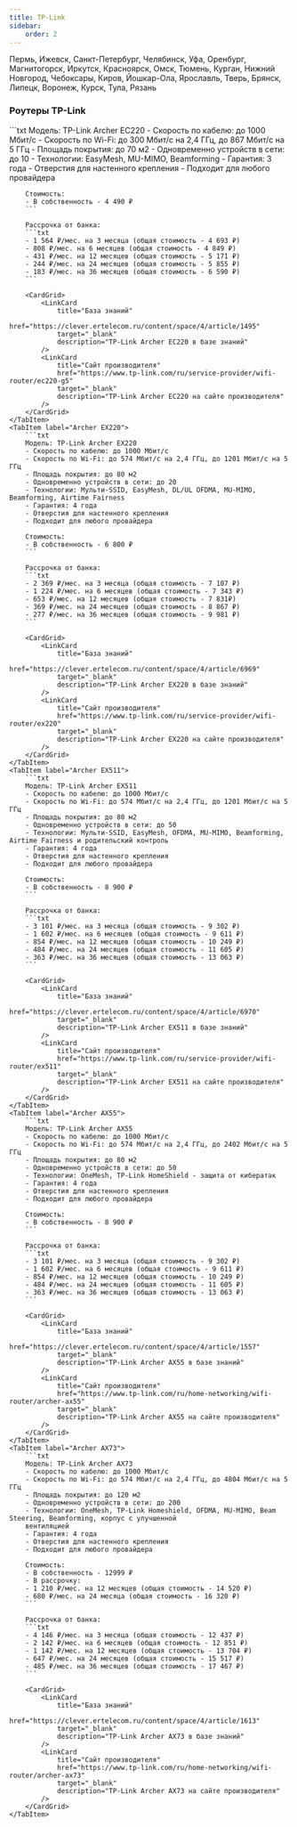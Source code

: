 ```yaml
---
title: TP-Link
sidebar:
    order: 2
---
```



<Aside type="tip" title="Города с рассрочкой">
    Пермь, Ижевск, Санкт-Петербург, Челябинск, Уфа, Оренбург, Магнитогорск, Иркутск, Красноярск, Омск, Тюмень, Курган, Нижний Новгород, Чебоксары, Киров, Йошкар-Ола, Ярославль, Тверь, Брянск, Липецк, Воронеж, Курск, Тула, Рязань
</Aside>

### Роутеры TP-Link
<Tabs>
    <TabItem label="Archer EC220">
        ```txt
        Модель: TP-Link Archer EC220
        - Скорость по кабелю: до 1000 Мбит/с
        - Скорость по Wi-Fi: до 300 Мбит/с на 2,4 ГГц, до 867 Мбит/с на 5 ГГц
        - Площадь покрытия: до 70 м2
        - Одновременно устройств в сети: до 10
        - Технологии: EasyMesh, MU-MIMO, Beamforming
        - Гарантия: 3 года
        - Отверстия для настенного крепления
        - Подходит для любого провайдера

        Стоимость:
        - В собственность - 4 490 ₽
        ```

        Рассрочка от банка:
        ```txt
        - 1 564 ₽/мес. на 3 месяца (общая стоимость - 4 693 ₽)
        - 808 ₽/мес. на 6 месяцев (общая стоимость - 4 849 ₽)
        - 431 ₽/мес. на 12 месяцев (общая стоимость - 5 171 ₽)
        - 244 ₽/мес. на 24 месяцев (общая стоимость - 5 855 ₽)
        - 183 ₽/мес. на 36 месяцев (общая стоимость - 6 590 ₽)
        ```

        <CardGrid>
            <LinkCard
                title="База знаний"
                href="https://clever.ertelecom.ru/content/space/4/article/1495"
                target="_blank"
                description="TP-Link Archer EC220 в базе знаний"
            />
            <LinkCard
                title="Сайт производителя"
                href="https://www.tp-link.com/ru/service-provider/wifi-router/ec220-g5"
                target="_blank"
                description="TP-Link Archer EC220 на сайте производителя"
            />
        </CardGrid>
    </TabItem>
    <TabItem label="Archer EX220">
        ```txt
        Модель: TP-Link Archer EX220
        - Скорость по кабелю: до 1000 Мбит/с
        - Скорость по Wi-Fi: до 574 Мбит/с на 2,4 ГГц, до 1201 Мбит/с на 5 ГГц
        - Площадь покрытия: до 80 м2
        - Одновременно устройств в сети: до 20
        - Технологии: Мульти-SSID, EasyMesh, DL/UL OFDMA, MU-MIMO, Beamforming, Airtime Fairness
        - Гарантия: 4 года
        - Отверстия для настенного крепления
        - Подходит для любого провайдера

        Стоимость:
        - В собственность - 6 800 ₽
        ```

        Рассрочка от банка:
        ```txt
        - 2 369 ₽/мес. на 3 месяца (общая стоимость - 7 107 ₽)
        - 1 224 ₽/мес. на 6 месяцев (общая стоимость - 7 343 ₽)
        - 653 ₽/мес. на 12 месяцев (общая стоимость - 7 831₽)
        - 369 ₽/мес. на 24 месяцев (общая стоимость - 8 867 ₽)
        - 277 ₽/мес. на 36 месяцев (общая стоимость - 9 981 ₽)
        ```

        <CardGrid>
            <LinkCard
                title="База знаний"
                href="https://clever.ertelecom.ru/content/space/4/article/6969"
                target="_blank"
                description="TP-Link Archer EX220 в базе знаний"
            />
            <LinkCard
                title="Сайт производителя"
                href="https://www.tp-link.com/ru/service-provider/wifi-router/ex220"
                target="_blank"
                description="TP-Link Archer EX220 на сайте производителя"
            />
        </CardGrid>
    </TabItem>
    <TabItem label="Archer EX511">
        ```txt
        Модель: TP-Link Archer EX511
        - Скорость по кабелю: до 1000 Мбит/с
        - Скорость по Wi-Fi: до 574 Мбит/с на 2,4 ГГц, до 1201 Мбит/с на 5 ГГц
        - Площадь покрытия: до 80 м2
        - Одновременно устройств в сети: до 50
        - Технологии: Мульти-SSID, EasyMesh, OFDMA, MU-MIMO, Beamforming, Airtime Fairness и родительский контроль
        - Гарантия: 4 года
        - Отверстия для настенного крепления
        - Подходит для любого провайдера

        Стоимость:
        - В собственность - 8 900 ₽
        ```

        Рассрочка от банка:
        ```txt
        - 3 101 ₽/мес. на 3 месяца (общая стоимость - 9 302 ₽)
        - 1 602 ₽/мес. на 6 месяцев (общая стоимость - 9 611 ₽)
        - 854 ₽/мес. на 12 месяцев (общая стоимость - 10 249 ₽)
        - 484 ₽/мес. на 24 месяцев (общая стоимость - 11 605 ₽)
        - 363 ₽/мес. на 36 месяцев (общая стоимость - 13 063 ₽)
        ```

        <CardGrid>
            <LinkCard
                title="База знаний"
                href="https://clever.ertelecom.ru/content/space/4/article/6970"
                target="_blank"
                description="TP-Link Archer EX511 в базе знаний"
            />
            <LinkCard
                title="Сайт производителя"
                href="https://www.tp-link.com/ru/service-provider/wifi-router/ex511"
                target="_blank"
                description="TP-Link Archer EX511 на сайте производителя"
            />
        </CardGrid>
    </TabItem>
    <TabItem label="Archer AX55">
        ```txt
        Модель: TP-Link Archer AX55
        - Скорость по кабелю: до 1000 Мбит/с
        - Скорость по Wi-Fi: до 574 Мбит/с на 2,4 ГГц, до 2402 Мбит/с на 5 ГГц
        - Площадь покрытия: до 80 м2
        - Одновременно устройств в сети: до 50
        - Технологии: OneMesh, TP-Link HomeShield - защита от кибератак
        - Гарантия: 4 года
        - Отверстия для настенного крепления
        - Подходит для любого провайдера

        Стоимость:
        - В собственность - 8 900 ₽
        ```

        Рассрочка от банка:
        ```txt
        - 3 101 ₽/мес. на 3 месяца (общая стоимость - 9 302 ₽)
        - 1 602 ₽/мес. на 6 месяцев (общая стоимость - 9 611 ₽)
        - 854 ₽/мес. на 12 месяцев (общая стоимость - 10 249 ₽)
        - 484 ₽/мес. на 24 месяцев (общая стоимость - 11 605 ₽)
        - 363 ₽/мес. на 36 месяцев (общая стоимость - 13 063 ₽)
        ```

        <CardGrid>
            <LinkCard
                title="База знаний"
                href="https://clever.ertelecom.ru/content/space/4/article/1557"
                target="_blank"
                description="TP-Link Archer AX55 в базе знаний"
            />
            <LinkCard
                title="Сайт производителя"
                href="https://www.tp-link.com/ru/home-networking/wifi-router/archer-ax55"
                target="_blank"
                description="TP-Link Archer AX55 на сайте производителя"
            />
        </CardGrid>
    </TabItem>
    <TabItem label="Archer AX73">
        ```txt
        Модель: TP-Link Archer AX73
        - Скорость по кабелю: до 1000 Мбит/с
        - Скорость по Wi-Fi: до 574 Мбит/с на 2,4 ГГц, до 4804 Мбит/с на 5 ГГц
        - Площадь покрытия: до 120 м2
        - Одновременно устройств в сети: до 200
        - Технологии: OneMesh, TP-Link Homeshield, OFDMA, MU-MIMO, Beam Steering, Beamforming, корпус с улучшенной
        вентиляцией
        - Гарантия: 4 года
        - Отверстия для настенного крепления
        - Подходит для любого провайдера

        Стоимость:
        - В собственность - 12999 ₽
        - В рассрочку:
        - 1 210 ₽/мес. на 12 месяцев (общая стоимость - 14 520 ₽)
        - 680 ₽/мес. на 24 месяца (общая стоимость - 16 320 ₽)
        ```

        Рассрочка от банка:
        ```txt
        - 4 146 ₽/мес. на 3 месяца (общая стоимость - 12 437 ₽)
        - 2 142 ₽/мес. на 6 месяцев (общая стоимость - 12 851 ₽)
        - 1 142 ₽/мес. на 12 месяцев (общая стоимость - 13 704 ₽)
        - 647 ₽/мес. на 24 месяцев (общая стоимость - 15 517 ₽)
        - 485 ₽/мес. на 36 месяцев (общая стоимость - 17 467 ₽)
        ```

        <CardGrid>
            <LinkCard
                title="База знаний"
                href="https://clever.ertelecom.ru/content/space/4/article/1613"
                target="_blank"
                description="TP-Link Archer AX73 в базе знаний"
            />
            <LinkCard
                title="Сайт производителя"
                href="https://www.tp-link.com/ru/home-networking/wifi-router/archer-ax73"
                target="_blank"
                description="TP-Link Archer AX73 на сайте производителя"
            />
        </CardGrid>
    </TabItem>
</Tabs>